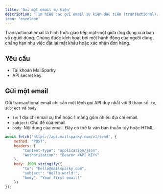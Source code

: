 ```yaml
---
title: 'Gửi một email sự kiện'
description: 'Tìm hiểu các gửi email sự kiện đầu tiên (transactional).'
icon: 'envelope'
---
```



Transactional email là hình thức giao tiếp một-một giữa ứng dụng của bạn và người dùng. Chúng được kích hoạt bởi một hành động của người dùng, chẳng hạn như việc đặt lại mật khẩu hoặc xác nhận đơn hàng.

## Yêu cầu
- Tài khoản MailSparky
- API secret key

## Gửi một email
Gửi transactional email chỉ cần một lệnh gọi API duy nhất với 3 tham số: `to`, `subject` và `body`.

- `to`: 1 địa chỉ email cụ thể hoặc 1 mảng gồm nhiều địa chỉ email.
- `subject`: Chủ đề của email.
- `body`: Nội dung của email. Đây có thể là văn bản thuần túy hoặc HTML.

```javascript
await fetch('https://api.mailsparky.com/v1/send', {
    method: "POST",
    headers: {
        "Content-Type": "application/json",
        "Authorization": "Bearer <API_KEY>"
    },
    body: JSON.stringify({
        "to": "hello@mailsparky.com",
        "subject": "Hello world!",
        "body": "Your first email!"
    })
});
```
